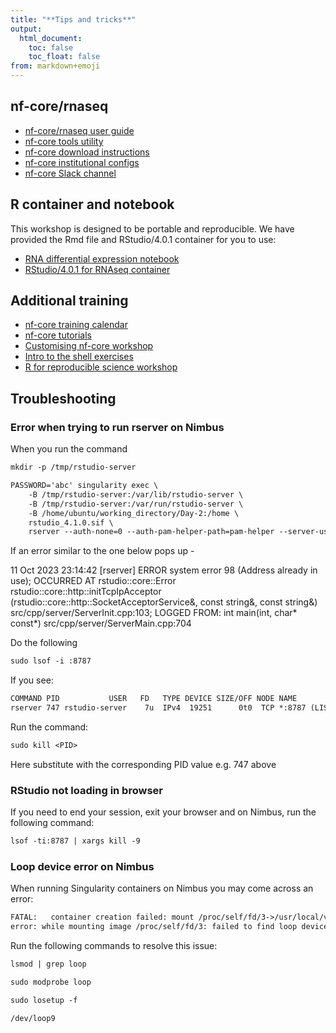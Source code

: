 ```yaml
---
title: "**Tips and tricks**"
output:
  html_document:
    toc: false
    toc_float: false
from: markdown+emoji
---
```


## nf-core/rnaseq 

* [nf-core/rnaseq user guide](https://nf-co.re/rnaseq/3.12.0)
* [nf-core tools utility](https://nf-co.re/tools)
* [nf-core download instructions](https://nf-co.re/tools#downloading-pipelines-for-offline-use)
* [nf-core institutional configs](https://nf-co.re/configs)
* [nf-core Slack channel](https://nf-co.re/join/slack/)

## R container and notebook  

This workshop is designed to be portable and reproducible. We have provided the Rmd file and RStudio/4.0.1 container for you to use:

* [RNA differential expression notebook](https://github.com/Sydney-Informatics-Hub/rna-differential-expression-Rnotebook)
* [RStudio/4.0.1 for RNAseq container](https://github.com/Sydney-Informatics-Hub/Rstudio-rnaseq-contained)

## Additional training 

* [nf-core training calendar](https://nf-co.re/events/training)
* [nf-core tutorials](https://nf-co.re/docs/usage/tutorials)
* [Customising nf-core workshop](https://sydney-informatics-hub.github.io/customising-nfcore-workshop/)
* [Intro to the shell exercises](https://linuxjourney.com/lesson/the-shell)
* [R for reproducible science workshop](https://swcarpentry.github.io/r-novice-gapminder/index.html)

## Troubleshooting 

### Error when trying to run rserver on Nimbus

When you run the command
```default
mkdir -p /tmp/rstudio-server  

PASSWORD='abc' singularity exec \  
    -B /tmp/rstudio-server:/var/lib/rstudio-server \  
    -B /tmp/rstudio-server:/var/run/rstudio-server \  
    -B /home/ubuntu/working_directory/Day-2:/home \   
    rstudio_4.1.0.sif \  
    rserver --auth-none=0 --auth-pam-helper-path=pam-helper --server-user ubuntu  

```
If an error similar to the one below pops up - 

::: {.callout-note appearance="simple"}
11 Oct 2023 23:14:42 [rserver] ERROR system error 98 (Address already in use); OCCURRED AT   rstudio::core::Error rstudio::core::http::initTcpIpAcceptor (rstudio::core::http::SocketAcceptorService<rstudio_boost::asio::ip::tcp>&, const string&, const string&) src/cpp/server/ServerInit.cpp:103; LOGGED FROM: int main(int, char* const*) src/cpp/server/ServerMain.cpp:704
:::

Do the following
```default
sudo lsof -i :8787
```

If you see:
```default
COMMAND PID           USER   FD   TYPE DEVICE SIZE/OFF NODE NAME
rserver 747 rstudio-server    7u  IPv4  19251      0t0  TCP *:8787 (LISTEN)
```

Run the command: 
```default
sudo kill <PID> 
```
Here substitute <PID> with the corresponding PID value e.g. 747 above

### RStudio not loading in browser

If you need to end your session, exit your browser and on Nimbus, run the following command:

```default
lsof -ti:8787 | xargs kill -9
```

### Loop device error on Nimbus

When running Singularity containers on Nimbus you may come across an error:
```default
FATAL:   container creation failed: mount /proc/self/fd/3->/usr/local/var/singularity/mnt/session/rootfs 
error: while mounting image /proc/self/fd/3: failed to find loop device: could not attach image file to loop device: no loop devices available
```
Run the following commands to resolve this issue: 
```default
lsmod | grep loop
```
```default
sudo modprobe loop
```
```default
sudo losetup -f
```
```default
/dev/loop9
```
